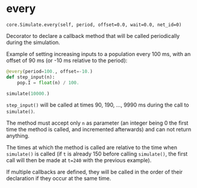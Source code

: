 # every { #ANNarchy.core.Simulate.every }

`core.Simulate.every(self, period, offset=0.0, wait=0.0, net_id=0)`

Decorator to declare a callback method that will be called periodically during the simulation.

Example of setting increasing inputs to a population every 100 ms, with an offset of 90 ms (or -10 ms relative to the period):

```python
@every(period=100., offset=-10.)
def step_input(n):
    pop.I = float(n) / 100.

simulate(10000.)
```

``step_input()`` will be called at times 90, 190, ..., 9990 ms during the call to ``simulate()``.

The method must accept only ``n`` as parameter (an integer being 0 the first time the method is called, and incremented afterwards) and can not return anything.

The times at which the method is called are relative to the time when ``simulate()`` is called (if ``t`` is already 150 before calling ``simulate()``, the first call will then be made at ``t=240`` with the previous example).

If multiple callbacks are defined, they will be called in the order of their declaration if they occur at the same time.